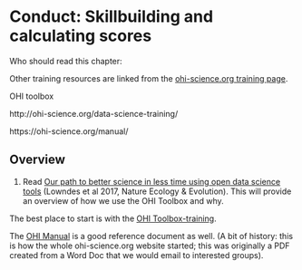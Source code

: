 # Conduct: Skillbuilding and calculating scores {#conduct}

Who should read this chapter:

Other training resources are linked from the [ohi-science.org training page](https://ohi-science.org/training/). 

OHI toolbox

http://ohi-science.org/data-science-training/

https://ohi-science.org/manual/ 

## Overview

1.  Read [Our path to better science in less time using open data science tools](https://www.nature.com/articles/s41559-017-0160) (Lowndes et al 2017, Nature Ecology & Evolution). This will provide an overview of how we use the OHI Toolbox and why.




The best place to start is with the [OHI Toolbox-training](http://ohi-science.org/toolbox-training/).

The [OHI Manual](https://ohi-science.org/manual/) is a good reference document as well. (A bit of history: this is how the whole ohi-science.org website started; this was originally a PDF created from a Word Doc that we would email to interested groups).


